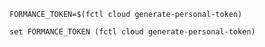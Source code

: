 
<Tabs>

<TabItem value="bash" label="Bash / ZSH">

```shell
FORMANCE_TOKEN=$(fctl cloud generate-personal-token)
```

</TabItem>

<TabItem value="fish" label="Fish">

```shell
set FORMANCE_TOKEN (fctl cloud generate-personal-token)
```

</TabItem>

</Tabs>
